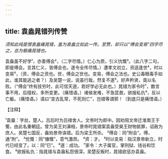 ```yaml
---
---
---
```

title: 袁盎晁错列传赞
---



*须知此纯是恨袁盎痛晁错，盖为袁盎立如此一传。至赞，却只以“傅会变易”四字尽之，总为极痛晁错也。*

袁盎虽不好学¹，亦善傅会²，（二字尽情。）仁心为质，引义忼慨³。（此八字二句，即是傅会。言其仁义，皆傅会也，遂令全传尽情。）遭孝文初立，资适逢世⁴，时以变易⁵，（资，傅会之资也。世，傅会之世也。变易，傅会之法也。史公毒眼毒手如此，谁其能逃之者？）及吴楚一说，说虽行哉，然复不遂⁵。好声矜贤，竟以名败。（“傅会”终有技穷时，此可信天道，若好学必无此也。）晁错为家令时⁷，数言事不用，后擅权，多所变更。（痛惜语。）诸侯发难，不急匡救，欲报私仇⁸，反以亡躯。（痛惜语。）语曰“变古乱常，不死则亡”，岂错等谓邪！（到底只是痛惜语。）

【注释】

¹袁盎：字丝，楚人。吕后时为吕禄舍人。文帝时为郎中。因劝阻文帝迁淮南王于蜀，由此名重朝廷。曾为吴王刘濞相，景帝时晁错案袁盎受昊王财物抵罪，诏赦为庶人。吴楚七国反，盎劝景帝诛错。后为梁王所杀。
²傅会：同“附会”。傅，通“附”。
³忧慨：同“慷慨”，意气激昂。
⁴资：才。
⁵时以变易：指汉景帝新立，时代已经变了。以：同“巳”。
⁶遂：成功。
⁷家令：大子属官，掌刑狱、钱谷和饮食。
⁸欲报私仇：指晁错与袁盎私怨很深，吴楚反叛时，晁错欲惩办袁盎。